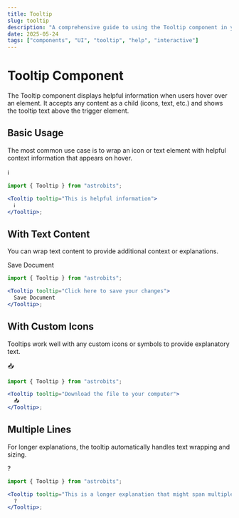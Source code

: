 ```yaml
---
title: Tooltip
slug: tooltip
description: "A comprehensive guide to using the Tooltip component in your application"
date: 2025-05-24
tags: ["components", "UI", "tooltip", "help", "interactive"]
---
```


# Tooltip Component

The Tooltip component displays helpful information when users hover over an element. It accepts any content as a child (icons, text, etc.) and shows the tooltip text above the trigger element.

## Basic Usage

The most common use case is to wrap an icon or text element with helpful context information that appears on hover.

<Tooltip tooltip="This is helpful information">
  ℹ️
</Tooltip>

```jsx
import { Tooltip } from "astrobits";

<Tooltip tooltip="This is helpful information">
  ℹ️
</Tooltip>;
```

## With Text Content

You can wrap text content to provide additional context or explanations.

<Tooltip tooltip="Click here to save your changes">
  Save Document
</Tooltip>

```jsx
import { Tooltip } from "astrobits";

<Tooltip tooltip="Click here to save your changes">
  Save Document
</Tooltip>;
```

## With Custom Icons

Tooltips work well with any custom icons or symbols to provide explanatory text.

<Tooltip tooltip="Download the file to your computer">
  📥
</Tooltip>

```jsx
import { Tooltip } from "astrobits";

<Tooltip tooltip="Download the file to your computer">
  📥
</Tooltip>;
```

## Multiple Lines

For longer explanations, the tooltip automatically handles text wrapping and sizing.

<Tooltip tooltip="This is a longer explanation that might span multiple words and provide more detailed information">
  ?
</Tooltip>

```jsx
import { Tooltip } from "astrobits";

<Tooltip tooltip="This is a longer explanation that might span multiple words and provide more detailed information">
  ?
</Tooltip>;
```